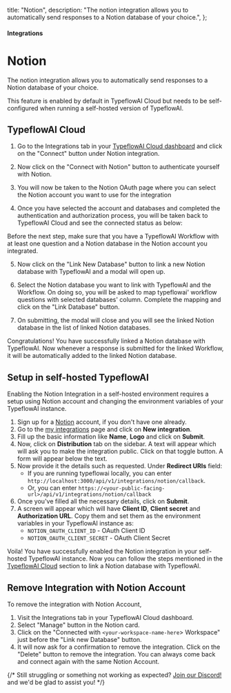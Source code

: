 

  title: "Notion",
  description:
    "The notion integration allows you to automatically send responses to a Notion database of your choice.",
};

#### Integrations

# Notion

The notion integration allows you to automatically send responses to a Notion database of your choice.

<Note>
  This feature is enabled by default in TypeflowAI Cloud but needs to be self-configured when running a
  self-hosted version of TypeflowAI.
</Note>

## TypeflowAI Cloud

1. Go to the Integrations tab in your [TypeflowAI Cloud dashboard](https://dashboard.typeflowai.com/) and click on the "Connect" button under Notion integration.

<MdxImage
  src={IntegrationsTab}
  alt="TypeflowAI Integrations Tab"
  quality="100"
  className="max-w-full rounded-lg sm:max-w-3xl"
/>

2. Now click on the "Connect with Notion" button to authenticate yourself with Notion.

<MdxImage
  src={ConnectWithNotion}
  alt="Connect TypeflowAI with your Notion account"
  quality="100"
  className="max-w-full rounded-lg sm:max-w-3xl"
/>

3. You will now be taken to the Notion OAuth page where you can select the Notion account you want to use for the integration

4. Once you have selected the account and databases and completed the authentication and authorization process, you will be taken back to TypeflowAI Cloud and see the connected status as below:

<MdxImage
  src={NotionConnected}
  alt="TypeflowAI is now connected with Notion"
  quality="100"
  className="max-w-full rounded-lg sm:max-w-3xl"
/>

<Note>
  Before the next step, make sure that you have a TypeflowAI Workflow with at least one question and a Notion
  database in the Notion account you integrated.
</Note>

5. Now click on the "Link New Database" button to link a new Notion database with TypeflowAI and a modal will open up.

<MdxImage
  src={LinkWithDatabases}
  alt="Link TypeflowAI with a Notion database"
  quality="100"
  className="max-w-full rounded-lg sm:max-w-3xl"
/>

6. Select the Notion database you want to link with TypeflowAI and the Workflow. On doing so, you will be asked to map typeflowai' workflow questions with selected databases' column. Complete the mapping and click on the "Link Database" button.

<MdxImage
  src={LinkWorkflowWithDatabase}
  alt="Question to notion database column mapping"
  quality="100"
  className="max-w-full rounded-lg sm:max-w-3xl"
/>

7. On submitting, the modal will close and you will see the linked Notion database in the list of linked Notion databases.

<MdxImage
  src={ListLinkedDatabases}
  alt="List of linked notion databases"
  quality="100"
  className="max-w-full rounded-lg sm:max-w-3xl"
/>

Congratulations! You have successfully linked a Notion database with TypeflowAI. Now whenever a response is submitted for the linked Workflow, it will be automatically added to the linked Notion database.

## Setup in self-hosted TypeflowAI

Enabling the Notion Integration in a self-hosted environment requires a setup using Notion account and changing the environment variables of your TypeflowAI instance.

1. Sign up for a [Notion](https://www.notion.so/) account, if you don't have one already.
2. Go to the [my integrations](https://www.notion.so/my-integrations) page and click on **New integration**.
3. Fill up the basic information like **Name**, **Logo** and click on **Submit**.
4. Now, click on **Distribution** tab on the sidebar. A text will appear which will ask you to make the integration public. Click on that toggle button. A form will appear below the text.
5. Now provide it the details such as requested. Under **Redirect URIs** field:
   - If you are running typeflowai locally, you can enter `http://localhost:3000/api/v1/integrations/notion/callback`.
   - Or, you can enter `https://<your-public-facing-url>/api/v1/integrations/notion/callback`
6. Once you've filled all the necessary details, click on **Submit**.
7. A screen will appear which will have **Client ID**, **Client secret** and **Authorization URL**. Copy them and set them as the environment variables in your TypeflowAI instance as:
   - `NOTION_OAUTH_CLIENT_ID` - OAuth Client ID
   - `NOTION_OAUTH_CLIENT_SECRET` - OAuth Client Secret

Voila! You have successfully enabled the Notion integration in your self-hosted TypeflowAI instance. Now you can follow the steps mentioned in the [TypeflowAI Cloud](#typeflowai-cloud) section to link a Notion database with TypeflowAI.

## Remove Integration with Notion Account

To remove the integration with Notion Account,

1. Visit the Integrations tab in your TypeflowAI Cloud dashboard.
2. Select "Manage" button in the Notion card.
3. Click on the "Connected with `<your-workspace-name-here`> Workspace" just before the "Link new Database" button.
4. It will now ask for a confirmation to remove the integration. Click on the "Delete" button to remove the integration. You can always come back and connect again with the same Notion Account.

<MdxImage
  src={DeleteConnection}
  alt="Delete Notion Integration with TypeflowAI"
  quality="100"
  className="max-w-full rounded-lg sm:max-w-3xl"
/>

{/* Still struggling or something not working as expected? [Join our Discord!](https://typeflowai.com/discord) and we'd be glad to assist you! */}
